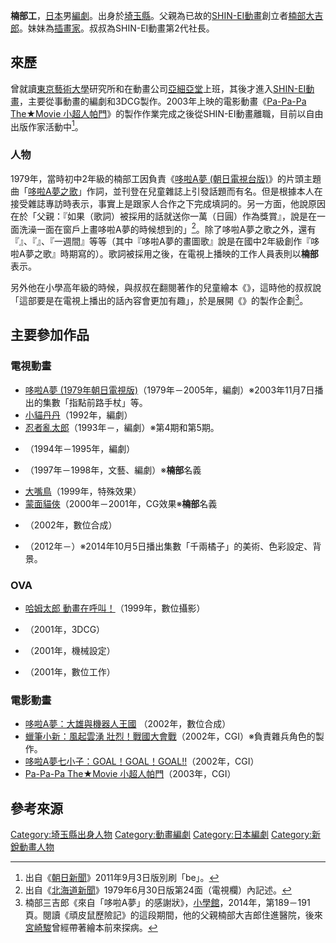 {{multiple issues|
{{Notability Unreferenced|time=2016-09-26T15:38:40+00:00}}
{{Primarysources|time=2016-09-26T15:38:40+00:00}}
}}
{{noteTA|G1=Anime}}
{{japanese|japanese=楠部 工|kana=くすべ たくみ|romaji=Kusube Takumi}}
'''楠部工'''{{BD|1964年|||}}，[[日本|日本]]男[[編劇|編劇]]。出身於[[埼玉縣|埼玉縣]]。父親為已故的[[SHIN-EI動畫|SHIN-EI動畫]]創立者[[楠部大吉郎|楠部大吉郎]]。妹妹為[[插畫家|插畫家]]{{link-ja|楠部文|楠部文}}。叔叔為SHIN-EI動畫第2代社長{{link-ja|楠部三吉郎|楠部三吉郎}}。

== 來歷 ==
曾就讀[[東京藝術大學|東京藝術大學]]研究所和在動畫公司[[亞細亞堂|亞細亞堂]]上班，其後才進入[[SHIN-EI動畫|SHIN-EI動畫]]，主要從事動畫的編劇和3DCG製作。2003年上映的電影動畫《[[小超人帕門|Pa-Pa-Pa The★Movie 小超人帕門]]》的製作作業完成之後從SHIN-EI動畫離職，目前以自由出版作家活動中<ref>出自《[[朝日新聞|朝日新聞]]》2011年9月3日版別刷「be」。</ref>。

=== 人物 ===
1979年，當時初中2年級的楠部工因負責《[[哆啦A夢_(動畫)|哆啦A夢 (朝日電視台版)]]》的片頭主題曲「[[哆啦A夢之歌|哆啦A夢之歌]]」作詞，並刊登在兒童雜誌上引發話題而有名。但是根據本人在接受雜誌專訪時表示，事實上是跟家人合作之下完成填詞的。另一方面，他說原因在於「父親：『如果（歌詞）被採用的話就送你一萬（日圓）作為獎賞』，說是在一面洗澡一面在窗戶上畫哆啦A夢的時候想到的」<ref>出自《[[北海道新聞|北海道新聞]]》1979年6月30日版第24面（電視欄）內記述。</ref>。除了哆啦A夢之歌之外，還有『{{link-ja|哆啦A夢的畫圖歌|ドラえもん・えかきうた}}』、『{{lang|ja|いいやつなんだよドラえもん}}』、『{{lang|ja|すてきな}}一週間』等等（其中『哆啦A夢的畫圖歌』說是在國中2年級創作『哆啦A夢之歌』時期寫的）。歌詞被採用之後，在電視上播映的工作人員表則以'''楠部{{lang|ja|たくみ}}'''表示。

另外他在小學高年級的時候，與叔叔{{link-ja|楠部三吉郎|楠部三吉郎}}在翻閱{{link-ja|齋藤惇夫|斎藤惇夫}}著作的兒童繪本《{{link-ja|頑皮鼠歷險記 甘巴與15之夥伴|冒険者たち ガンバと15ひきの仲間}}》，這時他的叔叔說「這部要是在電視上播出的話內容會更加有趣」，於是展開《{{link-ja|頑皮鼠歷險記|ガンバの冒険}}》的製作企劃<ref>楠部三吉郎《來自「哆啦A夢」的感謝狀》，[[小學館|小學館]]，2014年，第189－191頁。閱讀《頑皮鼠歷險記》的這段期間，他的父親楠部大吉郎住進醫院，後來[[宮崎駿|宮崎駿]]曾經帶著繪本前來探病。</ref>。

== 主要參加作品 ==
=== 電視動畫 ===
* [[哆啦A夢_(動畫)|哆啦A夢 (1979年朝日電視版)]]（1979年－2005年，編劇）※2003年11月7日播出的集數「指點前路手杖」等。
* [[小貓丹丹|小貓丹丹]]（1992年，編劇）
* [[忍者亂太郎|忍者亂太郎]]（1993年－，編劇）※第4期和第5期。
* {{link-ja|卡拉OK戰士麥克次郎|カラオケ戦士マイク次郎}}（1994年－1995年，編劇）
* {{link-ja|忍企鵝真丸|忍ペンまん丸}}（1997年－1998年，文藝、編劇）※'''楠部{{lang|ja|たくみ}}'''名義
* [[大嘴鳥_(動畫)|大嘴鳥]]（1999年，特殊效果）
* [[蒙面貓俠|蒙面貓俠]]（2000年－2001年，CG效果※'''楠部{{lang|ja|たくみ}}'''名義
* {{link-ja|海龜與少年|ウミガメと少年}}（2002年，數位合成）
* {{link-ja|故鄉再生 日本昔話|ふるさと再生 日本の昔ばなし}}（2012年－）※2014年10月5日播出集數「千兩橘子」的美術、色彩設定、背景。

=== OVA ===
* [[哈姆太郎|哈姆太郎 動畫在呼叫！]]（1999年，數位攝影）
* {{link-ja|Spirit of Wonder#少年科學俱樂部|Spirit of Wonder#少年科學倶楽部|Spirit of Wonder 少年科學俱樂部}}（2001年，3DCG）
* {{link-ja|Spirit of Wonder#中華姑娘系列|Spirit of Wonder#チャイナさんシリーズ|Spirit of Wonder 中華姑娘的縮小}}（2001年，機械設定）
* {{link-ja|Spirit of Wonder#中華姑娘系列|Spirit of Wonder#チャイナさんシリーズ|Spirit of Wonder 中華姑娘的星球}}（2001年，數位工作）

=== 電影動畫 ===
* [[大雄與機器人王國|哆啦A夢：大雄與機器人王國]] （2002年，數位合成）
* [[蠟筆小新：風起雲湧_壯烈！戰國大會戰|蠟筆小新：風起雲湧 壯烈！戰國大會戰]]（2002年，CGI）※負責雜兵角色的製作。
* [[哆啦A夢七小子GOAL!GOAL!GOAL!!|哆啦A夢七小子：GOAL！GOAL！GOAL!!]]（2002年，CGI）
* [[小超人帕門|Pa-Pa-Pa The★Movie 小超人帕門]]（2003年，CGI）

== 參考來源 ==
{{reflist}}

{{Normdaten}}
{{DEFAULTSORT:Kusube Takumi}}
[[Category:埼玉縣出身人物|Category:埼玉縣出身人物]]
[[Category:動畫編劇|Category:動畫編劇]]
[[Category:日本編劇|Category:日本編劇]]
[[Category:新銳動畫人物|Category:新銳動畫人物]]